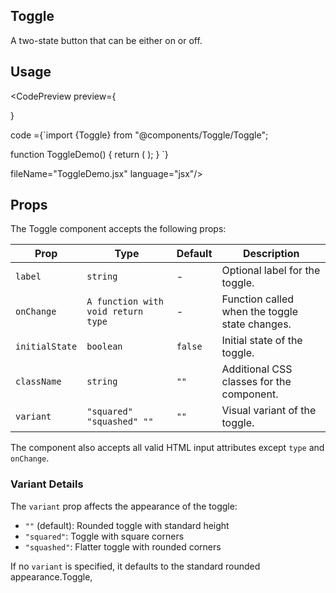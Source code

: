 
## Toggle

A two-state button that can be either on or off.

## Usage

<CodePreview preview={
<div style={{display:"flex", alignItems:"center", justifyContent:"center", flexWrap:"wrap", gap:"1rem"}}>

<Toggle label="Default Toggle" />
<Toggle variant="squared" label="Squared Toggle"/>
<Toggle variant="squashed" label="Squashed Toggle" />

</div>}

code ={`import {Toggle} from "@components/Toggle/Toggle";

function ToggleDemo() {
  return (
    <Toggle label="Default Toggle" />
    <Toggle variant="squared" label="Squared Toggle" />
    <Toggle variant="squashed" label="Squashed Toggle" />
  );
}
`}

fileName="ToggleDemo.jsx"
language="jsx"/>

## Props

The Toggle component accepts the following props:

| Prop           | Type                               | Default | Description                                    |
| -------------- | ---------------------------------- | ------- | ---------------------------------------------- |
| `label`        | `string`                           | -       | Optional label for the toggle.                 |
| `onChange`     | `A function with void return type` | -       | Function called when the toggle state changes. |
| `initialState` | `boolean`                          | `false` | Initial state of the toggle.                   |
| `className`    | `string`                           | `""`    | Additional CSS classes for the component.      |
| `variant`      | `"squared" "squashed" ""`          | `""`    | Visual variant of the toggle.                  |

The component also accepts all valid HTML input attributes except `type` and `onChange`.

### Variant Details

The `variant` prop affects the appearance of the toggle:

- `""` (default): Rounded toggle with standard height
- `"squared"`: Toggle with square corners
- `"squashed"`: Flatter toggle with rounded corners

If no `variant` is specified, it defaults to the standard rounded appearance.Toggle, 
